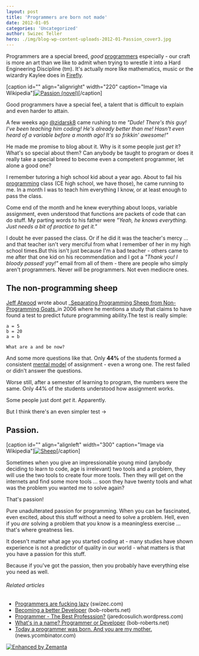 ```yaml
---
layout: post
title: 'Programmers are born not made'
date: 2012-01-05
categories: 'Uncategorized'
author: Swizec Teller
hero: ./img/blog-wp-content-uploads-2012-01-Passion_cover3.jpg
---
```

Programmers are a special breed, _good_ [programmers](http://en.wikipedia.org/wiki/Programmer "Programmer") especially - our craft is more an art than we like to admit when trying to wrestle it into a Hard Engineering Discipline (tm). It's actually more like mathematics, music or the wizardry Kaylee does in [Firefly](http://en.wikipedia.org/wiki/Firefly_%28TV_series%29 "Firefly (TV series)").



\[caption id="" align="alignright" width="220" caption="Image via Wikipedia"][![Passion (novel)](./img/blog-wp-content-uploads-2012-01-Passion_cover3.jpg "Passion (novel)")](http://en.wikipedia.org/wiki/File:Passion_cover.jpg)\[/caption]



Good programmers have a special feel, a talent that is difficult to explain and even harder to attain.



A few weeks ago [@zidarsk8](https://twitter.com/#!/zidarsk8) came rushing to me _"Dude! There's this guy! I've been teaching him coding! He's already better than me! Hasn't even heard of a variable before a month ago! It's so frikkin' awesome!"_



He made me promise to blog about it. Why is it some people just _get_ it? What's so special about them? Can anybody be taught to program or does it really take a special breed to become even a competent programmer, let alone a good one?



I remember tutoring a high school kid about a year ago. About to fail his [programming](http://en.wikipedia.org/wiki/Computer_programming "Computer programming") class (CE high school, we have those), he came running to me. In a month I was to teach him everything I know, or at least enough to pass the class.



Come end of the month and he knew everything about loops, variable assignment, even understood that functions are packets of code that can do stuff. My parting words to his father were _"Yeah, he knows everything. Just needs a bit of practice to get it."_



I doubt he ever passed the class. Or if he did it was the teacher's mercy ... and that teacher isn't very merciful from what I remember of her in my high school times.But this isn't just because I'm a bad teacher - others came to me after that one kid on his recommendation and I got a _"Thank you! I bloody passed! yay!"_ email from all of them - there are people who simply aren't programmers. Never _will_ be programmers. Not even mediocre ones.

## The non-programming sheep

[Jeff Atwood](http://www.codinghorror.com/ "Jeff Atwood") wrote about _[Separating Programming Sheep from Non-Programming Goats](http://www.codinghorror.com/blog/2006/07/separating-programming-sheep-from-non-programming-goats.html)_in 2006 where he mentions a study that claims to have found a test to predict future programming ability.The test is really simple:

```
a = 5
b = 20
a = b

What are a and be now?
```

And some more questions like that. Only **44%** of the students formed a consistent [mental model](http://en.wikipedia.org/wiki/Mental_model "Mental model") of assignment - even a wrong one. The rest failed or didn't answer the questions.



Worse still, after a semester of learning to program, the numbers were the same. Only 44% of the students understood how assignment works.



Some people just dont _get_ it. Apparently.



But I think there's an even simpler test ->

## Passion.

\[caption id="" align="alignleft" width="300" caption="Image via Wikipedia"][![Sheep](./img/blog-wp-content-uploads-2012-01-300px-Sheep1.jpg "Sheep")](http://commons.wikipedia.org/wiki/File:Sheep.jpg)\[/caption]



Sometimes when you give an impressionable young mind (anybody deciding to learn to code, age is irrelevant) two tools and a problem, they will use the two tools to create four more tools. Then they will get on the internets and find some more tools ... soon they have twenty tools and what was the problem you wanted me to solve again?



That's passion!



Pure unadulterated passion for programming. When you can be fascinated, even excited, about this stuff without a need to solve a problem. Hell, even if you _are_ solving a problem that you know is a meaningless exercise ... that's where greatness lies.



It doesn't matter what age you started coding at - many studies have shown experience is not a predictor of quality in our world - what matters is that you have a passion for this stuff.



Because if you've got the passion, then you probably have everything else you need as well.

###### Related articles

- [Programmers are fucking lazy](http://swizec.com/blog/programmers-are-fucking-lazy/swizec/2648) (swizec.com)
- [Becoming a better Developer](http://bob-roberts.net/2012/01/01/becoming-a-better-developer/) (bob-roberts.net)
- [Programmer - The Best Professsion?](http://jaredcosulich.wordpress.com/2011/12/11/programmer-the-best-profession/) (jaredcosulich.wordpress.com)
- [What's in a name? Programmer or Developer](http://bob-roberts.net/2011/11/06/whats-in-a-name-programmer-or-developer/) (bob-roberts.net)
- [Today a programmer was born. And you are my mother.](http://news.ycombinator.com/item?id=3032943) (news.ycombinator.com)

[![Enhanced by Zemanta](http://img.zemanta.com/zemified_e.png?x-id=8bbc9c9d-90c1-4e04-9492-66f28a485b8b)](http://www.zemanta.com/ "Enhanced by Zemanta")